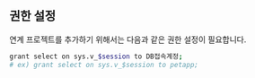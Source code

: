 ## 권한 설정

연계 프로젝트를 추가하기 위해서는 다음과 같은 권한 설정이 필요합니다. 

```bash 
grant select on sys.v_$session to DB접속계정;
# ex) grant select on sys.v_$session to petapp;
```